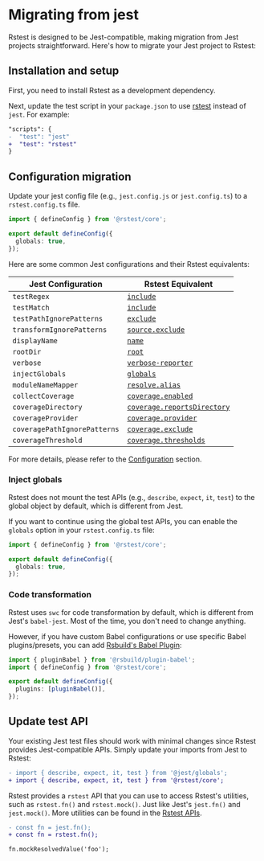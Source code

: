 # Migrating from jest

Rstest is designed to be Jest-compatible, making migration from Jest projects straightforward. Here's how to migrate your Jest project to Rstest:

## Installation and setup

First, you need to install Rstest as a development dependency.


<PackageManagerTabs command="add @rstest/core -D" />

Next, update the test script in your `package.json` to use [rstest](/guide/basic/cli) instead of `jest`. For example:

```diff
"scripts": {
-  "test": "jest"
+  "test": "rstest"
}
```

## Configuration migration

Update your jest config file (e.g., `jest.config.js` or `jest.config.ts`) to a `rstest.config.ts` file.

```ts title='rstest.config.ts'
import { defineConfig } from '@rstest/core';

export default defineConfig({
  globals: true,
});
```

Here are some common Jest configurations and their Rstest equivalents:

| Jest Configuration           | Rstest Equivalent                                                     |
| ---------------------------- | --------------------------------------------------------------------- |
| `testRegex`                  | [`include`](/config/test/include)                                     |
| `testMatch`                  | [`include`](/config/test/include)                                     |
| `testPathIgnorePatterns`     | [`exclude`](/config/test/exclude)                                     |
| `transformIgnorePatterns`    | [`source.exclude`](/config/build/source#sourceexclude)                |
| `displayName`                | [`name`](/config/test/name)                                           |
| `rootDir`                    | [`root`](/config/test/root)                                           |
| `verbose`                    | [`verbose-reporter`](/config/test/reporters#verbose-reporter)         |
| `injectGlobals`              | [`globals`](/config/test/globals)                                     |
| `moduleNameMapper`           | [`resolve.alias`](/config/build/resolve#resolvealias)                 |
| `collectCoverage`            | [`coverage.enabled`](/config/test/coverage#enabled)                   |
| `coverageDirectory`          | [`coverage.reportsDirectory`](/config/test/coverage#reportsdirectory) |
| `coverageProvider`           | [`coverage.provider`](/config/test/coverage#provider)                 |
| `coveragePathIgnorePatterns` | [`coverage.exclude`](/config/test/coverage#exclude)                   |
| `coverageThreshold`          | [`coverage.thresholds`](/config/test/coverage#thresholds)             |

For more details, please refer to the [Configuration](/config) section.

### Inject globals

Rstest does not mount the test APIs (e.g., `describe`, `expect`, `it`, `test`) to the global object by default, which is different from Jest.

If you want to continue using the global test APIs, you can enable the `globals` option in your `rstest.config.ts` file:

```ts title='rstest.config.ts'
import { defineConfig } from '@rstest/core';

export default defineConfig({
  globals: true,
});
```

### Code transformation

Rstest uses `swc` for code transformation by default, which is different from Jest's `babel-jest`. Most of the time, you don't need to change anything.

However, if you have custom Babel configurations or use specific Babel plugins/presets, you can add [Rsbuild's Babel Plugin](https://rsbuild.rs/plugins/list/plugin-babel):

```ts title='rstest.config.ts'
import { pluginBabel } from '@rsbuild/plugin-babel';
import { defineConfig } from '@rstest/core';

export default defineConfig({
  plugins: [pluginBabel()],
});
```

## Update test API

Your existing Jest test files should work with minimal changes since Rstest provides Jest-compatible APIs. Simply update your imports from Jest to Rstest:

```diff
- import { describe, expect, it, test } from '@jest/globals';
+ import { describe, expect, it, test } from '@rstest/core';
```

Rstest provides a `rstest` API that you can use to access Rstest's utilities, such as `rstest.fn()` and `rstest.mock()`. Just like Jest's `jest.fn()` and `jest.mock()`. More utilities can be found in the [Rstest APIs](/api/).

```diff
- const fn = jest.fn();
+ const fn = rstest.fn();

fn.mockResolvedValue('foo');
```
